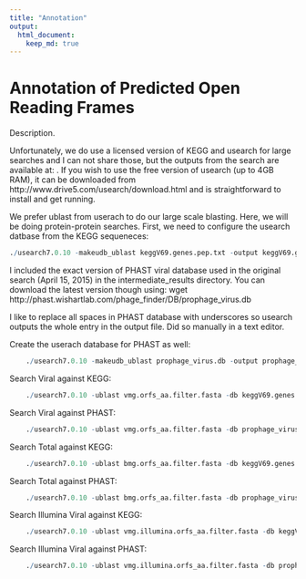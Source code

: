 ```yaml
---
title: "Annotation"
output:
  html_document:
    keep_md: true
---
```


# Annotation of Predicted Open Reading Frames
Description.

Unfortunately, we do use a licensed version of KEGG and usearch for large searches and I can not share those, but the outputs from the search are available at: . If you wish to use the free version of usearch (up to 4GB RAM), it can be downloaded from http://www.drive5.com/usearch/download.html and is straightforward to install and get running.

We prefer ublast from userach to do our large scale blasting.  Here, we will be doing protein-protein searches.  First, we need to configure the usearch datbase from the KEGG sequeneces:

```r
./usearch7.0.10 -makeudb_ublast keggV69.genes.pep.txt -output keggV69.genes.pep.udb
```

I included the exact version of PHAST viral database used in the original search (April 15, 2015) in the intermediate_results directory. You can download the latest version though using: wget http://phast.wishartlab.com/phage_finder/DB/prophage_virus.db
	
I like to replace all spaces in PHAST database with underscores so usearch outputs the whole entry in the output file.  Did so manually in a text editor.

Create the userach database for PHAST as well:

```r
	./usearch7.0.10 -makeudb_ublast prophage_virus.db -output prophage_virus.udb
```

Search Viral against KEGG:

```r
	./usearch7.0.10 -ublast vmg.orfs_aa.filter.fasta -db keggV69.genes.pep.udb -evalue 1e-5 -blast6out vmg.ublast.kegg.txt -strand both -top_hits_only -threads 15
```

Search Viral against PHAST:

```r
	./usearch7.0.10 -ublast vmg.orfs_aa.filter.fasta -db prophage_virus.udb -evalue 1e-5 -blast6out vmg.ublast.phast.txt -strand both -top_hits_only -threads 15
```

Search Total against KEGG:

```r
	./usearch7.0.10 -ublast bmg.orfs_aa.filter.fasta -db keggV69.genes.pep.udb -evalue 1e-5 -blast6out bmg.ublast.kegg.txt -strand both -top_hits_only -threads 15
```

Search Total against PHAST:
	
```r
	./usearch7.0.10 -ublast bmg.orfs_aa.filter.fasta -db prophage_virus.udb -evalue 1e-5 -blast6out bmg.ublast.phast.txt -strand both -top_hits_only -threads 15
```

Search Illumina Viral against KEGG:

```r
	./usearch7.0.10 -ublast vmg.illumina.orfs_aa.filter.fasta -db keggV69.genes.pep.udb -evalue 1e-5 -blast6out vmg.illumina.ublast.kegg.txt -strand both -top_hits_only -threads 15
```

Search Illumina Viral against PHAST:
	
```r
	./usearch7.0.10 -ublast vmg.illumina.orfs_aa.filter.fasta -db prophage_virus.udb -evalue 1e-5 -blast6out vmg.illumina.ublast.phast.txt -strand both -top_hits_only -threads 15
```


